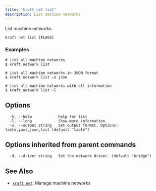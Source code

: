 ```yaml
---
title: "kraft net list"
description: List machine networks
---
```


List machine networks.


```
kraft net list [FLAGS]
```

### Examples

```
# List all machine networks
$ kraft network list

# List all machine networks in JSON format
$ kraft network list -o json

# List all machine networks with all information
$ kraft network list -l

```

## Options

```
  -h, --help            help for list
  -l, --long            Show more information
  -o, --output string   Set output format. Options: table,yaml,json,list (default "table")
```

## Options inherited from parent commands

```
  -d, --driver string   Set the network driver. (default "bridge")
```

## See Also

* [`kraft net`](/docs/cli/reference/kraft/net): Manage machine networks

